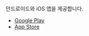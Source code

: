 안드로이드와 iOS 앱을 제공합니다.
<!-- 위 설명 문장 불필요, 스마트 폰의 OS 버전 호환성을 추가하는 것을 권장, 디자인 아이콘 적용 -->
* [Google Play](https://play.google.com/store/apps/details?id=io.whatap.app.WhaTap)
* [App Store](https://itunes.apple.com/kr/app/whatap/id1252504621?mt=8)